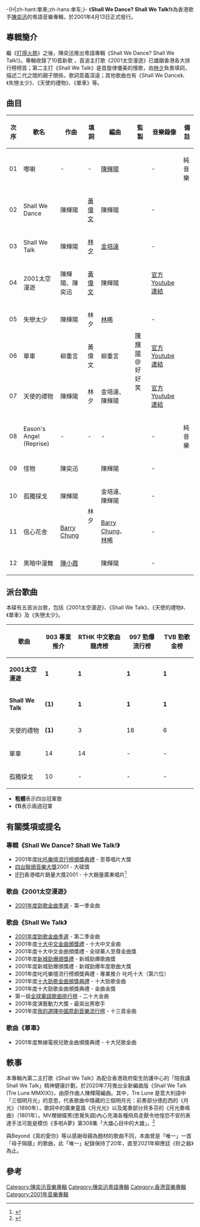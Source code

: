 -{H|zh-hant:單車;zh-hans:单车;}-
{{Infobox album
| name       = Shall We Dance? Shall We Talk!
| type       = [[專輯|專輯]]
| artist     = [[陳奕迅|陳奕迅]]
| cover      = Eason_Shall_We_Dance2001.jpg
| recorded   = 
<!-- 未知參數 | background = orange -->
| released   = 2001年4月13日
| genre      = 粵語流行
| label      = [[音樂家唱片|音樂家唱片]]
| length     = 
| producer   = 
| reviews    = 
| prev_title = [[打得火熱|打得火熱]]
| prev_year  = 2000
| next_title = [[反正是我|反正是我]]
| next_year  = 2001
}}
《'''Shall We Dance? Shall We Talk!'''》為香港歌手[[陳奕迅|陳奕迅]]的粵語音樂專輯，於2001年4月13日正式發行。

== 專輯簡介 ==
繼《[[打得火熱|打得火熱]]》之後，陳奕迅推出粵語專輯《Shall We Dance? Shall We Talk!》。專輯收錄了10首新歌 ，首波主打歌《2001太空漫遊》已雄踞香港各大排行榜榜首；第二主打《Shall We Talk》是首旋律優美的慢歌，由[[林夕|林夕]]負責填詞，描述二代之間的親子關係，歌詞意義深遠；其他歌曲也有《Shall We Dance》、《失戀太少》、《天使的禮物》、《單車》等。

== 曲目 ==
{| class="wikitable sortable"
|-
!次序
!歌名
!作曲
!填詞
!編曲
!監製
!音樂錄像
!備註
|-
| 01 || 嚟喇 || - || - || [[陳輝陽|陳輝陽]] || rowspan="12" | [[陳輝陽|陳輝陽]]@好好笑 || - || 純音樂
|-
| 02 || Shall We Dance || 陳輝陽 || [[黃偉文|黃偉文]] || 陳輝陽 || - ||
|-
| 03 || Shall We Talk || 陳輝陽 || [[林夕|林夕]] || [[金培達|金培達]] || - ||
|-
| 04 || 2001太空漫遊 || 陳輝陽、陳奕迅 || [[黃偉文|黃偉文]] || 陳輝陽 || [http://www.youtube.com/watch?v=NLf8xl3vUfw 官方Youtube連結]{{Wayback|url=http://www.youtube.com/watch?v=NLf8xl3vUfw |date=20141201005044 }} ||
|-
| 05 || 失戀太少 || 陳輝陽 || 林夕 || [[林晞|林晞]] || - ||
|-
| 06 || 單車 || 柳重言 || 黃偉文 || 柳重言 || [http://www.youtube.com/watch?v=AfPUiV-jamA 官方Youtube連結]{{Wayback|url=http://www.youtube.com/watch?v=AfPUiV-jamA |date=20140123021145 }} ||
|-
| 07 || 天使的禮物 || 陳輝陽 || 林夕 || 金培達、陳輝陽 || [http://www.youtube.com/watch?v=FxtXvf2wAVE 官方Youtube連結]{{Wayback|url=http://www.youtube.com/watch?v=FxtXvf2wAVE |date=20140525213418 }} ||
|-
| 08 || Eason's Angel (Reprise) || - || - || - || - || 純音樂
|-
| 09 || 怪物 || 陳奕迅 || rowspan="4" | 林夕 || 陳輝陽 || - ||
|-
| 10 || 孤獨探戈 ||陳輝陽 || 金培達、陳輝陽 || - ||
|-
| 11 || 信心花舍 || [[Barry_Chung|Barry Chung]] || [[Barry_Chung|Barry Chung]]、[[林晞|林晞]] || - ||
|-
| 12 || 黑暗中漫舞 || [[陳小霞|陳小霞]] || 陳輝陽 || - ||
|}

== 派台歌曲 ==
本碟有五首派台歌，包括《2001太空漫遊》、《Shall We Talk》、《天使的禮物》、《單車》及《失戀太少》。

{| class="wikitable"
|-
!歌曲||903 專業推介||RTHK 中文歌曲龍虎榜||997 勁爆流行榜||TVB 勁歌金榜
|-
| '''2001太空漫遊''' || '''1''' || '''1''' || '''1''' || '''1'''
|-
| '''Shall We Talk''' || '''(1)''' || '''1''' || '''1'''|| '''1'''
|-
| 天使的禮物 ||'''(1)'''|| 3 || 18 || 6
|-
| 單車 || 14 || 14 || - || -
|-
| 孤獨探戈 || 10 || - || - || - 
|}

*'''粗體'''表示四台冠軍歌
*'''(1)'''表示兩週冠軍

== 有關獎項或提名 ==
=== 專輯《Shall We Dance? Shall We Talk!》 ===
*2001年度[[叱吒樂壇流行榜頒獎典禮|叱吒樂壇流行榜頒獎典禮]] - 至尊唱片大獎
*[[四台聯頒音樂大獎|四台聯頒音樂大獎]]2001 - 大碟獎
*[[IFPI|IFPI]]香港唱片銷量大獎2001 - 十大銷量廣東唱片<ref>{{Cite web|title=2001|url=http://www.ifpihk.org/hong-kong-top-sales-music-award-presented-01-11/hong-kong-top-sales-music-award-presented/2001|accessdate=2019-12-06|work=www.ifpihk.org|archive-url=https://web.archive.org/web/20121226073650/http://www.ifpihk.org/hong-kong-top-sales-music-award-presented-01-11/hong-kong-top-sales-music-award-presented/2001|archive-date=2012-12-26|dead-url=yes}}</ref>

=== 歌曲《2001太空漫遊》 ===
*[[勁歌金曲優秀選|2001年度勁歌金曲季選]] - 第一季金曲

=== 歌曲《Shall We Talk》 ===
*[[勁歌金曲優秀選|2001年度勁歌金曲季選]] - 第二季金曲
*2001年度[[十大中文金曲頒獎禮|十大中文金曲頒獎禮]] - 十大中文金曲
*2001年度十大中文金曲頒獎禮 - 全球華人至尊金曲獎
*2001年度[[新城勁爆頒獎禮|新城勁爆頒獎禮]] - 新城勁爆歌曲獎
*2001年度新城勁爆頒獎禮 - 新城勁爆年度歌曲大獎
*2001年度叱吒樂壇流行榜頒獎典禮 - 專業推介 叱吒十大（第六位）
*2001年度[[十大勁歌金曲頒獎典禮|十大勁歌金曲頒獎典禮]] - 十大勁歌金曲
*2001年度十大勁歌金曲頒獎典禮 - 金曲金獎
*第一屆[[全球華語歌曲排行榜|全球華語歌曲排行榜]] - 二十大金曲
*2001年度演藝動力大獎 - 最突出男歌手
*2001年度[[我的選擇中國原創音樂流行榜|我的選擇中國原創音樂流行榜]] - 十三首金曲

=== 歌曲《單車》 ===
*2001年度無線電視兒歌金曲頒獎典禮 - 十大兒歌金曲

== 軼事 ==
本專輯內第二主打歌《Shall We Talk》為配合香港政府衛生防護中心的「陪我講 Shall We Talk」精神健康計劃，於2020年7月推出全新編曲版《Shall We Talk (Tre Lune MMXIX)》，由原作曲人陳輝陽編曲。其中，Tre Lune 是意大利語中「三個明月光」的意思，代表歌曲中隱藏的三個明月光：前奏部分德彪西的《月光》（1890年），歌詞中的廣東童謠《月光光》以及尾奏部分貝多芬的《月光奏鳴曲》（1801年）。MV裡蝴蝶男(思覺失調)內心充滿各種飛鳥走獸令他惶恐不安的表達手法可能是模仿《多啦A夢》第308集「大雄心目中的大雄」。<ref>{{cite web|url=https://shallwetalk.hk/zh/about/ambassador/|title=「陪我講」ｘ 陳奕迅|website=shallwetalk.hk|accessdate=2020-07-15|archive-date=2020-07-15|archive-url=https://web.archive.org/web/20200715031647/https://shallwetalk.hk/zh/about/ambassador/|dead-url=no}}</ref>

與Beyond《真的愛你》等以感謝母親為題材的歌曲不同，本曲曾是「唯一」一首「母子隔膜」的歌曲，此「唯一」紀錄保持了20年，直至2021年柳應廷《砂之器》為止。

== 參考 ==
{{Reflist}}
{{叱咤樂壇至尊唱片}}
{{四台聯頒音樂大獎大碟大獎}}
{{陳奕迅}}
[[Category:陳奕迅音樂專輯|Category:陳奕迅音樂專輯]]
[[Category:陳奕迅粵語專輯|Category:陳奕迅粵語專輯]]
[[Category:香港音樂專輯|Category:香港音樂專輯]]
[[Category:2001年音樂專輯|Category:2001年音樂專輯]]